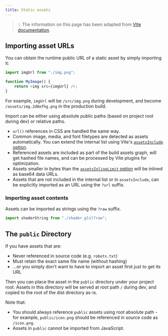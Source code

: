 ```yaml
---
title: Static assets
---
```


> 💡 The information on this page has been adapted from [Vite documentation](https://vitejs.dev/guide/assets.html).

## Importing asset URLs

You can obtain the runtime public URL of a static asset by simply importing it:

```js
import imgUrl from "./img.png";

function MyImage() {
	return <img src={imgUrl} />;
}
```

For example, `imgUrl` will be `/src/img.png` during development, and become `/assets/img.2d8efhg.png` in the production build.

Import can be either using absolute public paths (based on project root during dev) or relative paths.

- `url()` references in CSS are handled the same way.
- Common image, media, and font filetypes are detected as assets automatically. You can extend the internal list using Vite's [`assetsInclude` option](/config/#assetsinclude).
- Referenced assets are included as part of the build assets graph, will get hashed file names, and can be processed by Vite plugins for optimization.
- Assets smaller in bytes than the [`assetsInlineLimit` option](/config/#build-assetsinlinelimit) will be inlined as base64 data URLs.
- Assets that are not included in the internal list or in `assetsInclude`, can be explicitly imported as an URL using the `?url` suffix.

### Importing asset contents

Assets can be imported as strings using the `?raw` suffix.

```js
import shaderString from "./shader.glsl?raw";
```

## The `public` Directory <a id="public-directory" />

If you have assets that are:

- Never referenced in source code (e.g. `robots.txt`)
- Must retain the exact same file name (without hashing)
- ...or you simply don't want to have to import an asset first just to get its URL

Then you can place the asset in the `public` directory under your project root. Assets in this directory will be served at root path `/` during dev, and copied to the root of the dist directory as-is.

Note that:

- You should always reference `public` assets using root absolute path - for example, `public/icon.png` should be referenced in source code as `/icon.png`.
- Assets in `public` cannot be imported from JavaScript.
